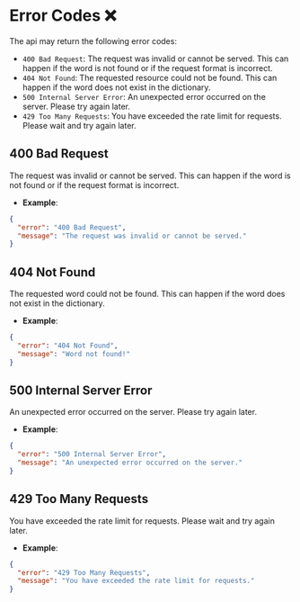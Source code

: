 # Error Codes ❌
The api may return the following error codes:
- `400 Bad Request`: The request was invalid or cannot be served. This can happen if the word is not found or if the request format is incorrect.
- `404 Not Found`: The requested resource could not be found. This can happen if the word does not exist in the dictionary.
- `500 Internal Server Error`: An unexpected error occurred on the server. Please try again later.
- `429 Too Many Requests`: You have exceeded the rate limit for requests. Please wait and try again later.

## 400 Bad Request
The request was invalid or cannot be served. This can happen if the word is not found or if the request format is incorrect.
- **Example**:
```json
{
  "error": "400 Bad Request",
  "message": "The request was invalid or cannot be served."
}
```

## 404 Not Found
The requested word could not be found. This can happen if the word does not exist in the dictionary.
- **Example**:
```json
{
  "error": "404 Not Found",
  "message": "Word not found!"
}
```

## 500 Internal Server Error
An unexpected error occurred on the server. Please try again later.
- **Example**:
```json
{
  "error": "500 Internal Server Error",
  "message": "An unexpected error occurred on the server."
}
```

## 429 Too Many Requests
You have exceeded the rate limit for requests. Please wait and try again later.
- **Example**:
```json
{
  "error": "429 Too Many Requests",
  "message": "You have exceeded the rate limit for requests."
}
```

